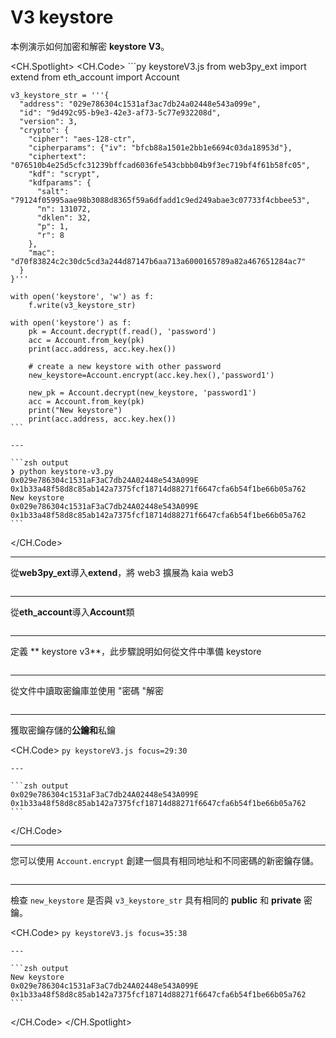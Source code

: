 # V3 keystore

本例演示如何加密和解密 **keystore V3**。

<CH.Spotlight>
  <CH.Code>
    ```py keystoreV3.js
    from web3py_ext import extend
    from eth_account import Account

    v3_keystore_str = '''{
      "address": "029e786304c1531af3ac7db24a02448e543a099e",
      "id": "9d492c95-b9e3-42e3-af73-5c77e932208d",
      "version": 3,
      "crypto": {
        "cipher": "aes-128-ctr",
        "cipherparams": {"iv": "bfcb88a1501e2bb1e6694c03da18953d"},
        "ciphertext": "076510b4e25d5cfc31239bffcad6036fe543cbbb04b9f3ec719bf4f61b58fc05",
        "kdf": "scrypt",
        "kdfparams": {
          "salt": "79124f05995aae98b3088d8365f59a6dfadd1c9ed249abae3c07733f4cbbee53",
          "n": 131072,
          "dklen": 32,
          "p": 1,
          "r": 8
        },
        "mac": "d70f83824c2c30dc5cd3a244d87147b6aa713a6000165789a82a467651284ac7"
      }
    }'''

    with open('keystore', 'w') as f:
        f.write(v3_keystore_str)

    with open('keystore') as f:
        pk = Account.decrypt(f.read(), 'password')
        acc = Account.from_key(pk)
        print(acc.address, acc.key.hex())
        
        # create a new keystore with other password
        new_keystore=Account.encrypt(acc.key.hex(),'password1')

        new_pk = Account.decrypt(new_keystore, 'password1')
        acc = Account.from_key(pk)
        print("New keystore")
        print(acc.address, acc.key.hex())
    ```

    ---

    ```zsh output
    ❯ python keystore-v3.py
    0x029e786304c1531aF3aC7db24A02448e543A099E 0x1b33a48f58d8c85ab142a7375fcf18714d88271f6647cfa6b54f1be66b05a762
    New keystore
    0x029e786304c1531aF3aC7db24A02448e543A099E 0x1b33a48f58d8c85ab142a7375fcf18714d88271f6647cfa6b54f1be66b05a762
    ```
  </CH.Code>

  ---

  從**web3py_ext**導入**extend**，將 web3 擴展為 kaia web3

  ```py keystoreV3.js focus=1
  ```

  ---

  從**eth_account**導入**Account**類

  ```py keystoreV3.js focus=2
  ```

  ---

  定義 \*\* keystore v3\*\*，此步驟說明如何從文件中準備 keystore

  ```py keystoreV3.js focus=4:25
  ```

  ---

  從文件中讀取密鑰庫並使用 "密碼 "解密

  ```py keystoreV3.js focus=27:28
  ```

  ---

  獲取密鑰存儲的**公鑰和**私鑰

  <CH.Code>
    ```py keystoreV3.js focus=29:30
    ```

    ---

    ```zsh output
    0x029e786304c1531aF3aC7db24A02448e543A099E 0x1b33a48f58d8c85ab142a7375fcf18714d88271f6647cfa6b54f1be66b05a762
    ```
  </CH.Code>

  ---

  您可以使用 `Account.encrypt` 創建一個具有相同地址和不同密碼的新密鑰存儲。

  ```py keystoreV3.js focus=32:33
  ```

  ---

  檢查 `new_keystore` 是否與 `v3_keystore_str` 具有相同的 **public** 和 **private** 密鑰。

  <CH.Code>
    ```py keystoreV3.js focus=35:38
    ```

    ---

    ```zsh output
    New keystore
    0x029e786304c1531aF3aC7db24A02448e543A099E 0x1b33a48f58d8c85ab142a7375fcf18714d88271f6647cfa6b54f1be66b05a762
    ```
  </CH.Code>
</CH.Spotlight>
